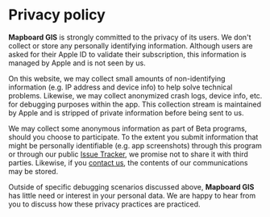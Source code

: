 
# Privacy policy

**Mapboard GIS** is strongly committed to the privacy of its users.
We don't collect or store any personally identifying information.
Although users are asked for their Apple ID to validate their subscription,
this information is managed by Apple and is not seen by us.

On this website, we may collect small amounts of non-identifying information
(e.g. IP address and device info) to help solve technical problems. Likewise, we may
collect anonymized crash logs, device info, etc. for debugging purposes within the
app. This collection stream is maintained by Apple and is stripped of private
information before being sent to us.

We may collect some anonymous information as part of Beta programs, should you choose
to participate. To the extent you submit information that might be personally
identifiable (e.g. app screenshots) through this program or through our public
[Issue Tracker](https://github.com/davenquinn/Mapboard-GIS/tree/master),
we promise not to share it with third parties.
Likewise, if you [contact us](mailto:dev@davenquinn.com), the contents of our communications
may be stored.

Outside of specific debugging scenarios discussed above, **Mapboard GIS** has little need or
interest in your personal data. We are happy to hear from you to discuss how these privacy practices
are practiced.

